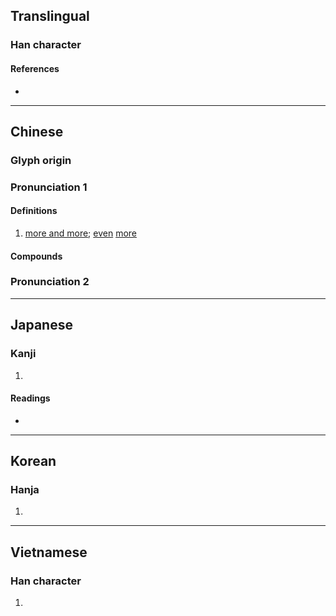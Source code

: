 {{also|癒|瘉}}
{{character info/new}}
==Translingual==

===Han character===
{{Han char|rn=61|rad=心|as=09|sn=13|four=80332|canj=OMBP|ids=⿱俞心(GHTV),⿱兪心(JK)}}

====References====
* {{Han ref|kx=0394.030|dkj=10904|dj=0730.140|hdz=42322.150|uh=6108|ud=24840|bh=B755|bd=46933}}

----

==Chinese==
{{zh-forms}}

===Glyph origin===
{{Han etym}}

===Pronunciation 1===
{{zh-pron
|m=yù
|c=jyu6
|mn=xm,qz,tp,km:lú/kh:jú/zz:jí/xm:ū/qz:ú
|mn_note=Xiamen, Quanzhou: lú - vernacular; ū/ú - literary
|mc=y
|oc=y
|ma=Zh-yù.ogg
|cat=adv,det
}}

====Definitions====
{{zh-hanzi}}

# [[more and more]]; [[even]] [[more]]

====Compounds====
{{zh-der|愈發|愈合|愈加|愈演愈烈|愈……愈……|愈出愈奇|愈戰愈勇|愈愈|愈挫愈奮|大愈|每況愈下|每下愈況}}

===Pronunciation 2===
{{zh-see|癒||to [[recover]]}}

----

==Japanese==

===Kanji===
{{ja-kanji|grade=uc|rs=心09}}

# {{defn|lang=ja|sort=心09}}

====Readings====
* {{ja-readings|on=[[ゆ]] (yu)|kun=[[まさる]] (masaru), [[いよいよ]] (iyoiyo)}}

----

==Korean==

===Hanja===
{{ko-hanja|hangeul=[[유]]|eumhun=|rv=yu|mr=yu|y=yu}}

# {{defn|lang=ko|sort=心09}}

----

==Vietnamese==

===Han character===
{{vi-hantu|[[rủ]]|rs=心09}}

# {{defn|lang=vi|sort=心09}}